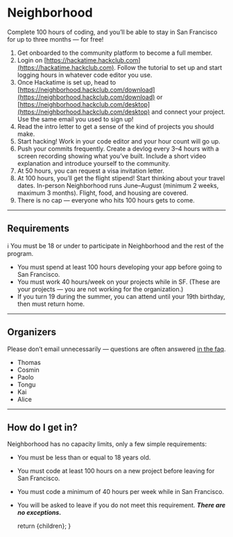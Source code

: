 
# Neighborhood

Complete 100 hours of coding, and you’ll be able to stay in San Francisco for up to three months — for free!

1. Get onboarded to the community platform to become a full member.
2. Login on [https://hackatime.hackclub.com](https://hackatime.hackclub.com). Follow the tutorial to set up and start logging hours in whatever code editor you use.
3. Once Hackatime is set up, head to [https://neighborhood.hackclub.com/download](https://neighborhood.hackclub.com/download) or [https://neighborhood.hackclub.com/desktop](https://neighborhood.hackclub.com/desktop) and connect your project. Use the same email you used to sign up!
4. Read the intro letter to get a sense of the kind of projects you should make.
5. Start hacking! Work in your code editor and your hour count will go up.
6. Push your commits frequently. Create a devlog every 3–4 hours with a screen recording showing what you’ve built. Include a short video explanation and introduce yourself to the community.
7. At 50 hours, you can request a visa invitation letter.
8. At 100 hours, you’ll get the flight stipend! Start thinking about your travel dates. In-person Neighborhood runs June–August (minimum 2 weeks, maximum 3 months). Flight, food, and housing are covered.
9. There is no cap — everyone who hits 100 hours gets to come.

---

## Requirements

ℹ️ You must be 18 or under to participate in Neighborhood and the rest of the program.

- You must spend at least 100 hours developing your app before going to San Francisco.
- You must work 40 hours/week on your projects while in SF. (These are your projects — you are not working for the organization.)
- If you turn 19 during the summer, you can attend until your 19th birthday, then must return home.

---

## Organizers

Please don’t email unnecessarily — questions are often answered [in the faq](/info/faq).

- Thomas
- Cosmin
- Paolo
- Tongu
- Kai
- Alice

---

## How do I get in?

Neighborhood has no capacity limits, only a few simple requirements:

- You must be less than or equal to 18 years old.
- You must code at least 100 hours on a new project before leaving for San Francisco.
- You must code a minimum of 40 hours per week while in San Francisco.
- You will be asked to leave if you do not meet this requirement. **_There are no exceptions._**

	return <Layout>{children}</Layout>;
}
